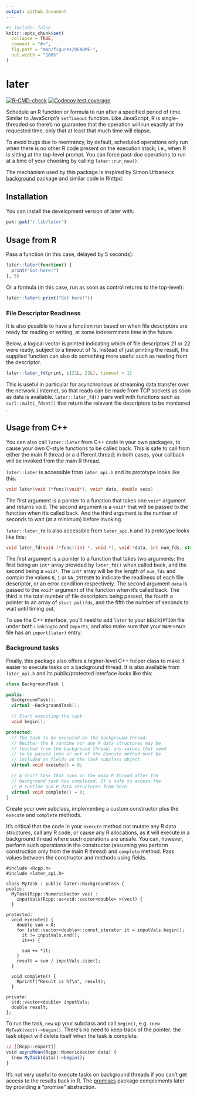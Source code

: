 ```yaml
---
output: github_document
---
```


<!-- README.md is generated from README.Rmd. Please edit that file -->

```r
#| include: false
knitr::opts_chunk$set(
  collapse = TRUE,
  comment = "#>",
  fig.path = "man/figures/README-",
  out.width = "100%"
)
```

# later

<!-- badges: start -->
[![R-CMD-check](https://github.com/r-lib/later/actions/workflows/R-CMD-check.yaml/badge.svg)](https://github.com/r-lib/later/actions/workflows/R-CMD-check.yaml)
[![Codecov test coverage](https://codecov.io/gh/r-lib/later/graph/badge.svg)](https://app.codecov.io/gh/r-lib/later)
<!-- badges: end -->

Schedule an R function or formula to run after a specified period of time. Similar to JavaScript's `setTimeout` function. Like JavaScript, R is single-threaded so there's no guarantee that the operation will run exactly at the requested time, only that at least that much time will elapse.

To avoid bugs due to reentrancy, by default, scheduled operations only run when there is no other R code present on the execution stack; i.e., when R is sitting at the top-level prompt. You can force past-due operations to run at a time of your choosing by calling `later::run_now()`.

The mechanism used by this package is inspired by Simon Urbanek's [background](https://github.com/s-u/background) package and similar code in Rhttpd.

## Installation

You can install the development version of later with:

``` r
pak::pak("r-lib/later")
```

## Usage from R

Pass a function (in this case, delayed by 5 seconds):

```r
later::later(function() {
  print("Got here!")
}, 5)
```

Or a formula (in this case, run as soon as control returns to the top-level):

```r
later::later(~print("Got here!"))
```
### File Descriptor Readiness

It is also possible to have a function run based on when file descriptors are ready for reading or writing, at some indeterminate time in the future.

Below, a logical vector is printed indicating which of file descriptors 21 or 22 were ready, subject to a timeout of 1s. Instead of just printing the result, the supplied function can also do something more useful such as reading from the descriptor.

```r
later::later_fd(print, c(21L, 22L), timeout = 1)
```

This is useful in particular for asynchronous or streaming data transfer over the network / internet, so that reads can be made from TCP sockets as soon as data is available. `later::later_fd()` pairs well with functions such as `curl::multi_fdset()` that return the relevant file descriptors to be monitored .

## Usage from C++

You can also call `later::later` from C++ code in your own packages, to cause your own C-style functions to be called back. This is safe to call from either the main R thread or a different thread; in both cases, your callback will be invoked from the main R thread.

`later::later` is accessible from `later_api.h` and its prototype looks like this:

```cpp
void later(void (*func)(void*), void* data, double secs)
```

The first argument is a pointer to a function that takes one `void*` argument and returns void. The second argument is a `void*` that will be passed to the function when it's called back. And the third argument is the number of seconds to wait (at a minimum) before invoking.

`later::later_fd` is also accessible from `later_api.h` and its prototype looks like this:

```cpp
void later_fd(void (*func)(int *, void *), void *data, int num_fds, struct pollfd *fds, double secs)
```
The first argument is a pointer to a function that takes two arguments: the first being an `int*` array provided by `later_fd()` when called back, and the second being a `void*`. The `int*` array will be the length of `num_fds` and contain the values `0`, `1` or `NA_INTEGER` to indicate the readiness of each file descriptor, or an error condition respectively. The second argument `data` is passed to the `void*` argument of the function when it's called back. The third is the total number of file descriptors being passed, the fourth a pointer to an array of `stuct pollfds`, and the fifth the number of seconds to wait until timing out.

To use the C++ interface, you'll need to add `later` to your `DESCRIPTION` file under both `LinkingTo` and `Imports`, and also make sure that your `NAMESPACE` file has an `import(later)` entry.

### Background tasks

Finally, this package also offers a higher-level C++ helper class to make it easier to execute tasks on a background thread. It is also available from `later_api.h` and its public/protected interface looks like this:

```cpp
class BackgroundTask {

public:
  BackgroundTask();
  virtual ~BackgroundTask();

  // Start executing the task
  void begin();

protected:
  // The task to be executed on the background thread.
  // Neither the R runtime nor any R data structures may be
  // touched from the background thread; any values that need
  // to be passed into or out of the Execute method must be
  // included as fields on the Task subclass object.
  virtual void execute() = 0;

  // A short task that runs on the main R thread after the
  // background task has completed. It's safe to access the
  // R runtime and R data structures from here.
  virtual void complete() = 0;
}
```

Create your own subclass, implementing a custom constructor plus the `execute` and `complete` methods.

It's critical that the code in your `execute` method not mutate any R data structures, call any R code, or cause any R allocations, as it will execute in a background thread where such operations are unsafe. You can, however, perform such operations in the constructor (assuming you perform construction only from the main R thread) and `complete` method. Pass values between the constructor and methods using fields.

```rcpp
#include <Rcpp.h>
#include <later_api.h>

class MyTask : public later::BackgroundTask {
public:
  MyTask(Rcpp::NumericVector vec) :
    inputVals(Rcpp::as<std::vector<double> >(vec)) {
  }

protected:
  void execute() {
    double sum = 0;
    for (std::vector<double>::const_iterator it = inputVals.begin();
      it != inputVals.end();
      it++) {

      sum += *it;
    }
    result = sum / inputVals.size();
  }

  void complete() {
    Rprintf("Result is %f\n", result);
  }

private:
  std::vector<double> inputVals;
  double result;
};
```

To run the task, `new` up your subclass and call `begin()`, e.g. `(new MyTask(vec))->begin()`. There's no need to keep track of the pointer; the task object will delete itself when the task is complete.

```r
// [[Rcpp::export]]
void asyncMean(Rcpp::NumericVector data) {
  (new MyTask(data))->begin();
}
```

It's not very useful to execute tasks on background threads if you can't get access to the results back in R. The [promises](https://github.com/rstudio/promises) package complements later by providing a "promise" abstraction.

